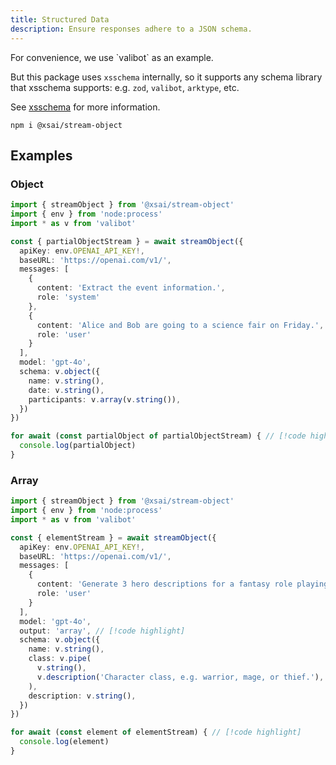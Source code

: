 ```yaml
---
title: Structured Data
description: Ensure responses adhere to a JSON schema.
---
```


<Callout>
  For convenience, we use `valibot` as an example.

  But this package uses `xsschema` internally, so it supports any schema library that xsschema supports: e.g. `zod`, `valibot`, `arktype`, etc.

  See [xsschema](../top-level/xsschema) for more information.
</Callout>


<PkgSizeBadge pkg="@xsai/stream-object" />

```package-install
npm i @xsai/stream-object
```

## Examples

### Object

```ts twoslash
import { streamObject } from '@xsai/stream-object'
import { env } from 'node:process'
import * as v from 'valibot'

const { partialObjectStream } = await streamObject({
  apiKey: env.OPENAI_API_KEY!,
  baseURL: 'https://openai.com/v1/',
  messages: [
    {
      content: 'Extract the event information.',
      role: 'system'
    },
    {
      content: 'Alice and Bob are going to a science fair on Friday.',
      role: 'user'
    }
  ],
  model: 'gpt-4o',
  schema: v.object({
    name: v.string(),
    date: v.string(),
    participants: v.array(v.string()),
  })
})

for await (const partialObject of partialObjectStream) { // [!code highlight]
  console.log(partialObject)
}
```

### Array

```ts twoslash
import { streamObject } from '@xsai/stream-object'
import { env } from 'node:process'
import * as v from 'valibot'

const { elementStream } = await streamObject({
  apiKey: env.OPENAI_API_KEY!,
  baseURL: 'https://openai.com/v1/',
  messages: [
    {
      content: 'Generate 3 hero descriptions for a fantasy role playing game.',
      role: 'user'
    }
  ],
  model: 'gpt-4o',
  output: 'array', // [!code highlight]
  schema: v.object({
    name: v.string(),
    class: v.pipe(
      v.string(),
      v.description('Character class, e.g. warrior, mage, or thief.'),
    ),
    description: v.string(),
  })
})

for await (const element of elementStream) { // [!code highlight]
  console.log(element)
}
```
